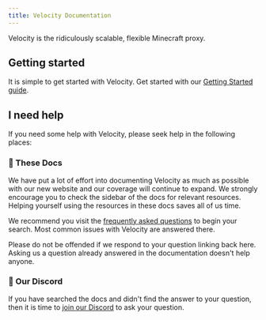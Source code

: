 ```yaml
---
title: Velocity Documentation
---
```



Velocity is the ridiculously scalable, flexible Minecraft proxy.

## Getting started

It is simple to get started with Velocity. Get started with our
[Getting Started guide](/velocity/getting-started).

## I need help

If you need some help with Velocity, please seek help in the following places:

### 📖 These Docs

We have put a lot of effort into documenting Velocity as much as possible with our new website and
our coverage will continue to expand. We strongly encourage you to check the sidebar of the docs for
relevant resources. Helping yourself using the resources in these docs saves all of us time.

We recommend you visit the [frequently asked questions](/velocity/faq) to begin your
search. Most common issues with Velocity are answered there.

Please do not be offended if we respond to your question linking back here. Asking us a question
already answered in the documentation doesn't help anyone.

### 💬 Our Discord

If you have searched the docs and didn't find the answer to your question, then it is time to
[join our Discord](https://discord.gg/papermc) to ask your question.

<CardGrid>
  <LinkCard title="Administration" href="/velocity/admin" />
  <LinkCard title="Development" href="/velocity/dev" />
</CardGrid>
